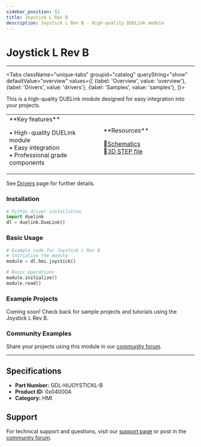 ```yaml
---
sidebar_position: 51
title: Joystick L Rev B
description: Joystick L Rev B - High-quality DUELink module
---
```



# Joystick L Rev B

<ProductImageSelector 
  partNumber="hijoystickl-b"
  productName="Joystick L Rev B"
/>

---

<Tabs className="unique-tabs" groupid="catalog" queryString="show" defaultValue="overview"
  values={[
    {label: 'Overview', value: 'overview'},
    {label: 'Drivers', value: 'drivers'},
    {label: 'Samples', value: 'samples'},
  ]}>

<TabItem value="overview">

This is a high-quality DUELink module designed for easy integration into your projects.

<table><td width='50%'>
**Key features**

• High-quality DUELink module<br/>
• Easy integration<br/>
• Professional grade components<br/>

</td><td width='50%'>
**Resources**
 
📄[Schematics](/sch/hijoystickl-b.pdf)<br/>
🔩[3D STEP file](/3d/hijoystickl-b.step)<br/>

</td></table>

</TabItem>

<TabItem value="drivers">

See [Drivers](../../engine/drivers) page for further details.

### Installation

```python
# Python driver installation
import duelink
dl = duelink.DueLink()
```

### Basic Usage

```python
# Example code for Joystick L Rev B
# Initialize the module
module = dl.hmi.joystick()

# Basic operations
module.initialize()
module.read()
```

</TabItem>

<TabItem value="samples">

### Example Projects

Coming soon! Check back for sample projects and tutorials using the Joystick L Rev B.

### Community Examples

Share your projects using this module in our [community forum](https://forums.ghielectronics.com).

</TabItem>

</Tabs>

---

## Specifications

- **Part Number:** GDL-HIJOYSTICKL-B
- **Product ID:** 0x04000A
- **Category:** HMI

## Support

For technical support and questions, visit our [support page](../../support) or post in the [community forum](https://forums.ghielectronics.com).
